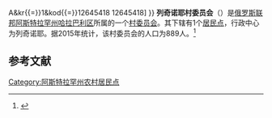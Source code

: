 {{Infobox Settlement
| official_name = 列奇诺耶村委员会
| native_name = Речновский сельсовет
| settlement_type = [[村委员会|村委员会]]
| pushpin_map = European Russia
| pushpin_map_caption = 在[[歐洲俄羅斯|俄羅斯歐洲部分]]的位置
| subdivision_type = [[国家|国家]]
| subdivision_type1 = [[俄罗斯行政区划|州]]
| subdivision_type2 = [[区_(苏联)|区]]
| subdivision_name = {{RUS}}
| subdivision_name1 = [[阿斯特拉罕州|阿斯特拉罕州]]
| subdivision_name2 = [[哈拉巴利区|哈拉巴利区]]
| seat_type = 行政中心
| seat = 列奇诺耶
| population_as_of=2015
| population_footnotes = <ref name=stat />
| population_total = 889
| coordinates_display = inline,title
| latd = 46 | latm = 55 | lats = 48 | latNS = N
| longd = 47 | longm = 36 | longs = 59 | longEW = E
| timezone = [[萨马拉时间|MSK+1]]
| utc_offset = +4
| blank_name = [[俄罗斯市政土地区划代码|OKTMO编码]]
| blank_info = [http://classif.spb.ru/classificators/view/tma.php?st{{=}}A&kr{{=}}1&kod{{=}}12645418 12645418]
}}
'''列奇诺耶村委员会'''（{{lang-ru|Речновский сельсовет}}）是[[俄罗斯联邦|俄罗斯联邦]][[阿斯特拉罕州|阿斯特拉罕州]][[哈拉巴利区|哈拉巴利区]]所属的一个[[村委员会|村委员会]]。其下辖有1个[[居民点|居民点]]，行政中心为列奇诺耶。据2015年统计，该村委员会的人口为889人。<ref name=stat>{{cite web |url=http://www.gks.ru/free_doc/doc_2015/bul_dr/mun_obr2015.rar |title=Численность населения Российской Федерации по муниципальным образованиям на 1 января 2015 года |accessdate=2015-08-06 |archiveurl=https://www.webcitation.org/6aaNzOlFO?url=http://www.gks.ru/free_doc/doc_2015/bul_dr/mun_obr2015.rar |archivedate=2015-08-06 |language=ru |deadurl=yes }}</ref>

== 参考文献 ==
{{reflist}}

{{Russia-stub}}

[[Category:阿斯特拉罕州农村居民点|Category:阿斯特拉罕州农村居民点]]
